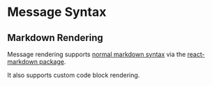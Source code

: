 
<Meta title='Markdown Rendering/Message Rendering' />

# Message Syntax

## Markdown Rendering

Message rendering supports [normal markdown syntax](https://www.markdownguide.org/basic-syntax/) via the [react-markdown package](https://www.npmjs.com/package/react-markdown).

It also supports custom code block rendering. 